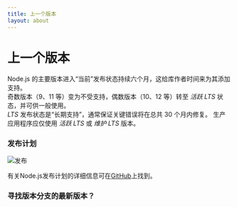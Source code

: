 ```yaml
---
title: 上一个版本
layout: about
---
```


# 上一个版本

Node.js 的主要版本进入“当前”发布状态持续六个月，这给库作者时间来为其添加支持。\
奇数版本（9、11 等）变为不受支持，偶数版本（10、12 等）转至 _活跃 LTS_ 状态，并可供一般使用。\
_LTS_ 发布状态是“长期支持”，通常保证关键错误将在总共 30 个月内修复。
生产应用程序应仅使用 _活跃 LTS_ 或 _维护 LTS_ 版本。

### 发布计划

![发布](https://raw.githubusercontent.com/nodejs/Release/main/schedule.svg?sanitize=true)

有关Node.js发布计划的详细信息可在[GitHub](https://github.com/nodejs/release#release-schedule)上找到。

### 寻找版本分支的最新版本？

<DownloadReleasesTable />

